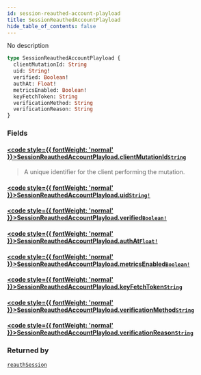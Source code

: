 ```yaml
---
id: session-reauthed-account-playload
title: SessionReauthedAccountPlayload
hide_table_of_contents: false
---
```








No description

```graphql
type SessionReauthedAccountPlayload {
  clientMutationId: String
  uid: String!
  verified: Boolean!
  authAt: Float!
  metricsEnabled: Boolean!
  keyFetchToken: String
  verificationMethod: String
  verificationReason: String
}
```


### Fields

#### [<code style={{ fontWeight: 'normal' }}>SessionReauthedAccountPlayload.<b>clientMutationId</b></code>](#)<Bullet />[`String`](/gql-api/scalars/string) <Badge class="secondary" text="scalar"/>
> A unique identifier for the client performing the mutation.
> 

#### [<code style={{ fontWeight: 'normal' }}>SessionReauthedAccountPlayload.<b>uid</b></code>](#)<Bullet />[`String!`](/gql-api/scalars/string) <Badge class="secondary" text="non-null"/> <Badge class="secondary" text="scalar"/>
> 
> 

#### [<code style={{ fontWeight: 'normal' }}>SessionReauthedAccountPlayload.<b>verified</b></code>](#)<Bullet />[`Boolean!`](/gql-api/scalars/boolean) <Badge class="secondary" text="non-null"/> <Badge class="secondary" text="scalar"/>
> 
> 

#### [<code style={{ fontWeight: 'normal' }}>SessionReauthedAccountPlayload.<b>authAt</b></code>](#)<Bullet />[`Float!`](/gql-api/scalars/float) <Badge class="secondary" text="non-null"/> <Badge class="secondary" text="scalar"/>
> 
> 

#### [<code style={{ fontWeight: 'normal' }}>SessionReauthedAccountPlayload.<b>metricsEnabled</b></code>](#)<Bullet />[`Boolean!`](/gql-api/scalars/boolean) <Badge class="secondary" text="non-null"/> <Badge class="secondary" text="scalar"/>
> 
> 

#### [<code style={{ fontWeight: 'normal' }}>SessionReauthedAccountPlayload.<b>keyFetchToken</b></code>](#)<Bullet />[`String`](/gql-api/scalars/string) <Badge class="secondary" text="scalar"/>
> 
> 

#### [<code style={{ fontWeight: 'normal' }}>SessionReauthedAccountPlayload.<b>verificationMethod</b></code>](#)<Bullet />[`String`](/gql-api/scalars/string) <Badge class="secondary" text="scalar"/>
> 
> 

#### [<code style={{ fontWeight: 'normal' }}>SessionReauthedAccountPlayload.<b>verificationReason</b></code>](#)<Bullet />[`String`](/gql-api/scalars/string) <Badge class="secondary" text="scalar"/>
> 
> 



### Returned by

[`reauthSession`](/gql-api/mutations/reauth-session)  <Badge class="secondary" text="mutation"/>



